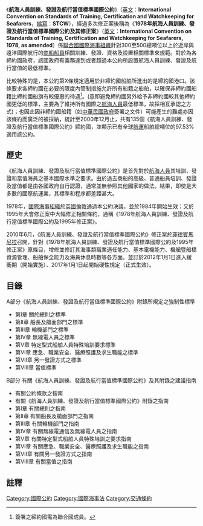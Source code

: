 {{Unreferenced|time=2020-12-17T05:40:52+00:00}}
《'''航海人員訓練、發證及航行當值標準國際公約'''》（[[英文|英文]]：'''International Convention on Standards of Training, Certification and Watchkeeping for Seafarers'''，[[縮寫|縮寫]]：'''STCW'''），經過多次修正案後稱為《'''1978年航海人員訓練、發證及航行當值標準國際公約及其修正案'''》（[[英文|英文]]：'''International Convention on Standards of Training, Certification and Watchkeeping for Seafarers, 1978, as amended'''）係[[聯合國|聯合國]][[國際海事組織|國際海事組織]]針對300至500總噸位以上於近岸與遠洋國際航行的[[商船|商船]][[船員|船員]]相關訓練、發證、資格及設置相關標準來規範。對於為各締約國政府，該國政府有義務達到或者超過本公約所設置航海人員訓練、發證及航行當值的最低標準。

比較特殊的是，本公約第X條規定適用於非締約國船舶所進出的是締約國港口。該條要求各締約國在必要的限度內管制措施允許所有船籍之船舶，以確保非締約國船籍比締約國船旗有較優惠的待遇<ref name="非締約國">簽署之締約國需為聯合國成員。</ref>。(意即避免締約國另外給予非締約國較其他締約國更低的標準，主要為了維持所有國際之[[海員|航海人員]]最低標準，故採相互承認之方式)；也因此因非締約國船籍（如[[中華民國政府|中華民國政府]]簽署之文件）可能產生的難處亦因該條約而廣泛的被採納{{原创研究？}}，統計至2000年12月止，共有135個《航海人員訓練、發證及航行當值標準國際公約》締約國，並顯示已有全球[[航運|航運]]船舶總噸位的97.53%適用該公約。

==歷史==
《航海人員訓練、發證及航行當值標準國際公約》是首先對於[[海員|航海人員]]其培訓、發證和當值海員之基本國際水準之要求。由於過去商船的高級、普通船員培訓、發證及當值都是由各國政府自行認證，通常並無參照其他國家的做法。結果，即使是大多數的國際航運業，其標準和程序都差距甚大。

1978年，[[國際海事組織|國際海事組織]]於[[英國|英國]][[倫敦|倫敦]]通過本公約決議，並於1984年開始生效；又於1995年大會修正案中大幅修正相關條約，通稱《1978年航海人員訓練、發證及航行當值標準國際公約及1995年修正案》。

2010年6月，《航海人員訓練、發證及航行當值標準國際公約》修正案於[[菲律賓|菲律賓]][[馬尼拉|馬尼拉]]召開，針對《1978年航海人員訓練、發證及航行當值標準國際公約及1995年修正案》原條目，增修並修訂其海事類職業適任能力、基本電機能力、機艙暨船橋資源管理、船舶保全能力及海員休息時數等各方面。並訂於2012年1月1日進入緩衝期（開始實施）、2017年1月1日起開始硬性規定（正式生效）。

==目錄==
;A部分《航海人員訓練、發證及航行當值標準國際公約》附錄所規定之強制性標準
*第I章 關於總則之標準
*第II章	船長及艙面部門之標準
*第III章 輪機部門之標準
*第IV章	無線電人員之標準
*第V章	特定型式船舶人員特殊培訓要求標準
*第VI章	應急、職業安全、醫療照護及求生職能之標準
*第VII章 另一發證方式之標準
*第VIII章 當值標準

;B部分 有關《航海人員訓練、發證及航行當值標準國際公約》及其附錄之建議指南
*有關公約條款之指南
*有關《航海人員訓練、發證及航行當值標準國際公約》附錄之指南
*第I章	有關總則之指南
*第II章	有關船長及艙面部門之指南
*第III章 有關輪機部門之指南
*第IV章	有關無線電通信及無線電人員之指南
*第V章 有關特定型式船舶人員特殊培訓之要求指南
*第VI章	有關應急、職業安全、醫療照護及求生職能之指南
*第VII章 有關另一發證方式之指南
*第VIII章 有關當值之指南

==註釋==
<references />
{{国际海事组织公约}}
[[Category:國際公約|Category:國際公約]]
[[Category:國際海事法|Category:國際海事法]]
[[Category:交通條約|Category:交通條約]]